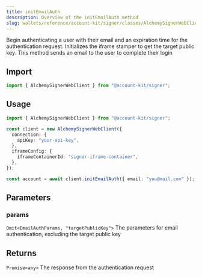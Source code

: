```yaml
---
title: initEmailAuth
description: Overview of the initEmailAuth method
slug: wallets/reference/account-kit/signer/classes/AlchemySignerWebClient/initEmailAuth
---
```


Begin authenticating a user with their email and an expiration time for the authentication request. Initializes the iframe stamper to get the target public key.
This method sends an email to the user to complete their login

## Import

```ts
import { AlchemySignerWebClient } from "@account-kit/signer";
```

## Usage

```ts
import { AlchemySignerWebClient } from "@account-kit/signer";

const client = new AlchemySignerWebClient({
  connection: {
    apiKey: "your-api-key",
  },
  iframeConfig: {
    iframeContainerId: "signer-iframe-container",
  },
});

const account = await client.initEmailAuth({ email: "you@mail.com" });
```

## Parameters

### params

`Omit<EmailAuthParams, "targetPublicKey">`
The parameters for email authentication, excluding the target public key

## Returns

`Promise<any>`
The response from the authentication request
